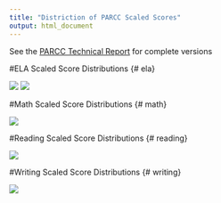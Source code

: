 ```yaml
---
title: "Distriction of PARCC Scaled Scores"
output: html_document
---
```

See the [PARCC Technical Report](http://www.parcconline.org/assessments/test-design/research) for complete versions

#ELA Scaled Score Distributions {# ela}

![](images/parcc/ss_dist_ela_36.png)
![](images/parcc/ss_dist_ela_78.png)

#Math Scaled Score Distributions {# math}

![](images/parcc/ss_dist_math.png)

#Reading Scaled Score Distributions {# reading}

![](images/parcc/ss_dist_reading.png)

#Writing Scaled Score Distributions {# writing}

![](images/parcc/ss_dist_writing.png)
